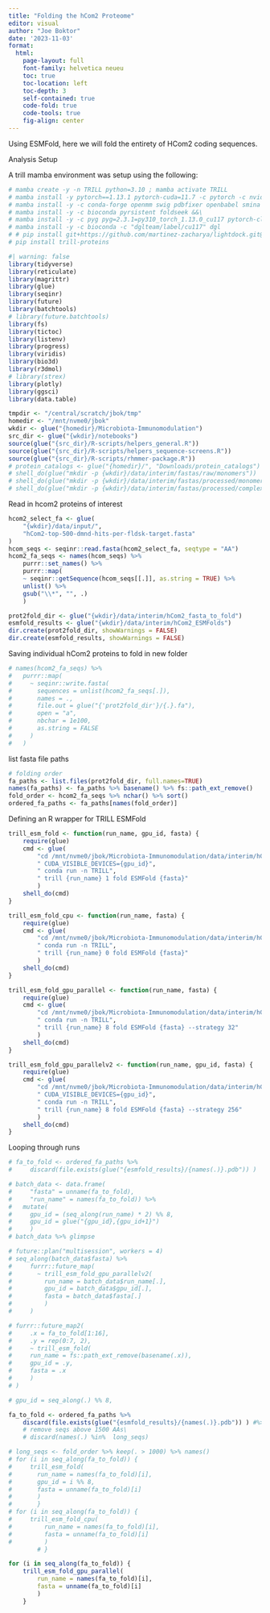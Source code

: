 ```yaml
---
title: "Folding the hCom2 Proteome"
editor: visual
author: "Joe Boktor"
date: '2023-11-03'
format: 
  html:
    page-layout: full
    font-family: helvetica neueu
    toc: true
    toc-location: left
    toc-depth: 3
    self-contained: true
    code-fold: true
    code-tools: true
    fig-align: center
---
```


Using ESMFold, here we will fold the entirety of HCom2 coding sequences.


Analysis Setup

A trill mamba environment was setup using the following:
```r
# mamba create -y -n TRILL python=3.10 ; mamba activate TRILL
# mamba install -y pytorch==1.13.1 pytorch-cuda=11.7 -c pytorch -c nvidia && \
# mamba install -y -c conda-forge openmm swig pdbfixer openbabel smina fpocket vina && \
# mamba install -y -c bioconda pyrsistent foldseek &&\
# mamba install -y -c pyg pyg=2.3.1=py310_torch_1.13.0_cu117 pytorch-cluster=1.6.1=py310_torch_1.13.0_cu117 pytorch-sparse=0.6.17=py310_torch_1.13.0_cu117 pytorch-scatter=2.1.1=py310_torch_1.13.0_cu117 && \
# mamba install -y -c bioconda -c "dglteam/label/cu117" dgl
# # pip install git+https://github.com/martinez-zacharya/lightdock.git@03a8bc4888c0ff8c98b7f0df4b3c671e3dbf3b1f
# pip install trill-proteins
```

```r
#| warning: false
library(tidyverse)
library(reticulate)
library(magrittr)
library(glue)
library(seqinr)
library(future)
library(batchtools)
# library(future.batchtools)
library(fs)
library(tictoc)
library(listenv)
library(progress)
library(viridis)
library(bio3d)
library(r3dmol)
# library(strex)
library(plotly)
library(ggsci)
library(data.table)

tmpdir <- "/central/scratch/jbok/tmp"
homedir <- "/mnt/nvme0/jbok"
wkdir <- glue("{homedir}/Microbiota-Immunomodulation")
src_dir <- glue("{wkdir}/notebooks")
source(glue("{src_dir}/R-scripts/helpers_general.R"))
source(glue("{src_dir}/R-scripts/helpers_sequence-screens.R"))
source(glue("{src_dir}/R-scripts/rhmmer-package.R"))
# protein_catalogs <- glue("{homedir}/", "Downloads/protein_catalogs")
# shell_do(glue("mkdir -p {wkdir}/data/interim/fastas/raw/monomers"))
# shell_do(glue("mkdir -p {wkdir}/data/interim/fastas/processed/monomers"))
# shell_do(glue("mkdir -p {wkdir}/data/interim/fastas/processed/complexes"))
```



Read in hcom2 proteins of interest

```r
hcom2_select_fa <- glue(
    "{wkdir}/data/input/",
    "hCom2-top-500-dmnd-hits-per-fldsk-target.fasta"
)
hcom_seqs <- seqinr::read.fasta(hcom2_select_fa, seqtype = "AA")
hcom2_fa_seqs <- names(hcom_seqs) %>%
    purrr::set_names() %>%
    purrr::map(
    ~ seqinr::getSequence(hcom_seqs[[.]], as.string = TRUE) %>%
    unlist() %>% 
    gsub("\\*", "", .)
    )

prot2fold_dir <- glue("{wkdir}/data/interim/hCom2_fasta_to_fold")
esmfold_results <- glue("{wkdir}/data/interim/hCom2_ESMFolds")
dir.create(prot2fold_dir, showWarnings = FALSE)
dir.create(esmfold_results, showWarnings = FALSE)
```



Saving individual hCom2 proteins to fold in new folder
```r
# names(hcom2_fa_seqs) %>%
#   purrr::map(
#     ~ seqinr::write.fasta(
#       sequences = unlist(hcom2_fa_seqs[.]),
#       names = .,
#       file.out = glue("{'prot2fold_dir'}/{.}.fa"),
#       open = "a",
#       nbchar = 1e100,
#       as.string = FALSE
#     )
#   )

```


list fasta file paths

```r
# folding order 
fa_paths <- list.files(prot2fold_dir, full.names=TRUE)
names(fa_paths) <- fa_paths %>% basename() %>% fs::path_ext_remove()
fold_order <- hcom2_fa_seqs %>% nchar() %>% sort()
ordered_fa_paths <- fa_paths[names(fold_order)]

```


Defining an R wrapper for TRILL ESMFold

```r
trill_esm_fold <- function(run_name, gpu_id, fasta) {
    require(glue)
    cmd <- glue(
        "cd /mnt/nvme0/jbok/Microbiota-Immunomodulation/data/interim/hCom2_ESMFolds &&",
        " CUDA_VISIBLE_DEVICES={gpu_id}",
        " conda run -n TRILL",
        " trill {run_name} 1 fold ESMFold {fasta}"
        )
    shell_do(cmd)
}

trill_esm_fold_cpu <- function(run_name, fasta) {
    require(glue)
    cmd <- glue(
        "cd /mnt/nvme0/jbok/Microbiota-Immunomodulation/data/interim/hCom2_ESMFolds &&",
        " conda run -n TRILL",
        " trill {run_name} 0 fold ESMFold {fasta}"
        )
    shell_do(cmd)
}

trill_esm_fold_gpu_parallel <- function(run_name, fasta) {
    require(glue)
    cmd <- glue(
        "cd /mnt/nvme0/jbok/Microbiota-Immunomodulation/data/interim/hCom2_ESMFolds &&",
        " conda run -n TRILL",
        " trill {run_name} 8 fold ESMFold {fasta} --strategy 32"
        )
    shell_do(cmd)
}

trill_esm_fold_gpu_parallelv2 <- function(run_name, gpu_id, fasta) {
    require(glue)
    cmd <- glue(
        "cd /mnt/nvme0/jbok/Microbiota-Immunomodulation/data/interim/hCom2_ESMFolds &&",
        " CUDA_VISIBLE_DEVICES={gpu_id}",
        " conda run -n TRILL",
        " trill {run_name} 8 fold ESMFold {fasta} --strategy 256"
        )
    shell_do(cmd)
}
```

Looping through runs

```r

# fa_to_fold <- ordered_fa_paths %>% 
#     discard(file.exists(glue("{esmfold_results}/{names(.)}.pdb")) )

# batch_data <- data.frame(
#     "fasta" = unname(fa_to_fold),
#     "run_name" = names(fa_to_fold)) %>%
#   mutate(
#     gpu_id = (seq_along(run_name) * 2) %% 8,
#     gpu_id = glue("{gpu_id},{gpu_id+1}")
#     )
# batch_data %>% glimpse

# future::plan("multisession", workers = 4)
# seq_along(batch_data$fasta) %>%
#     furrr::future_map(
#       ~ trill_esm_fold_gpu_parallelv2(
#         run_name = batch_data$run_name[.],
#         gpu_id = batch_data$gpu_id[.],
#         fasta = batch_data$fasta[.]
#         )
#     )

# furrr::future_map2(
#     .x = fa_to_fold[1:16],
#     .y = rep(0:7, 2),
#     ~ trill_esm_fold(
#     run_name = fs::path_ext_remove(basename(.x)),
#     gpu_id = .y,
#     fasta = .x
#     )
# )

# gpu_id = seq_along(.) %% 8,

```

```r

fa_to_fold <- ordered_fa_paths %>% 
    discard(file.exists(glue("{esmfold_results}/{names(.)}.pdb")) ) #%>%
    # remove seqs above 1500 AAs\
    # discard(names(.) %in%  long_seqs)

# long_seqs <- fold_order %>% keep(. > 1000) %>% names()
# for (i in seq_along(fa_to_fold)) {
#     trill_esm_fold(
#       run_name = names(fa_to_fold)[i],
#       gpu_id = i %% 8,
#       fasta = unname(fa_to_fold)[i]
#       )
#       }
# for (i in seq_along(fa_to_fold)) {
#     trill_esm_fold_cpu(
#         run_name = names(fa_to_fold)[i],
#         fasta = unname(fa_to_fold)[i]
#         )
        # }

for (i in seq_along(fa_to_fold)) {
    trill_esm_fold_gpu_parallel(
        run_name = names(fa_to_fold)[i],
        fasta = unname(fa_to_fold)[i]
        )
    }

```